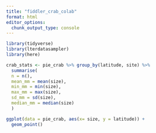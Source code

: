 ```yaml
---
title: "fiddler_crab_colab"
format: html
editor_options: 
  chunk_output_type: console
---
```


```r
library(tidyverse)
library(lterdatasampler)
library(here)

```

```r
crab_stats <- pie_crab %>% group_by(latitude, site) %>% 
  summarise(
  n = n(), 
  mean_mm = mean(size),
  min_mm = min(size),
  max_mm = max(size),
  sd_mm = sd(size),
  median_mm = median(size)
  ) 
```

```r
ggplot(data = pie_crab, aes(x= size, y = latitude)) +
  geom_point()
```

